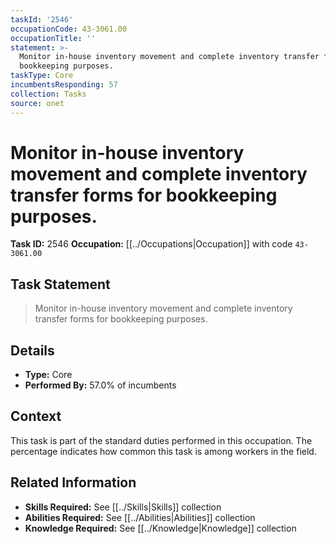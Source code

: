 ```yaml
---
taskId: '2546'
occupationCode: 43-3061.00
occupationTitle: ''
statement: >-
  Monitor in-house inventory movement and complete inventory transfer forms for
  bookkeeping purposes.
taskType: Core
incumbentsResponding: 57
collection: Tasks
source: onet
---
```

# Monitor in-house inventory movement and complete inventory transfer forms for bookkeeping purposes.

**Task ID:** 2546
**Occupation:** [[../Occupations|Occupation]] with code `43-3061.00`

## Task Statement

> Monitor in-house inventory movement and complete inventory transfer forms for bookkeeping purposes.

## Details

- **Type:** Core
- **Performed By:** 57.0% of incumbents

## Context

This task is part of the standard duties performed in this occupation. The percentage indicates how common this task is among workers in the field.

## Related Information

- **Skills Required:** See [[../Skills|Skills]] collection
- **Abilities Required:** See [[../Abilities|Abilities]] collection
- **Knowledge Required:** See [[../Knowledge|Knowledge]] collection
